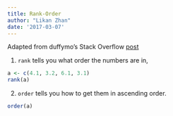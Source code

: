 ```yaml
---
title: Rank-Order
author: "Likan Zhan"
date: '2017-03-07'
---
```

Adapted from duffymo's Stack Overflow [post](http://stackoverflow.com/questions/2315601/understanding-the-order-function)

1. `rank` tells you what order the numbers are in,

```r
a <- c(4.1, 3.2, 6.1, 3.1)
rank(a)
````

2. `order` tells you how to get them in ascending order.
```r
order(a)
````
